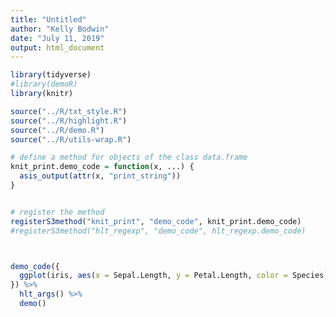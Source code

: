 ```yaml
---
title: "Untitled"
author: "Kelly Bodwin"
date: "July 11, 2019"
output: html_document
---
```




```r
library(tidyverse)
#library(demoR)
library(knitr)

source("../R/txt_style.R")
source("../R/highlight.R")
source("../R/demo.R")
source("../R/utils-wrap.R")

# define a method for objects of the class data.frame
knit_print.demo_code = function(x, ...) {
  asis_output(attr(x, "print_string"))
}


# register the method
registerS3method("knit_print", "demo_code", knit_print.demo_code)
#registerS3method("hlt_regexp", "demo_code", hlt_regexp.demo_code)



demo_code({
  ggplot(iris, aes(x = Sepal.Length, y = Petal.Length, color = Species)) + geom_point()
}) %>%
  hlt_args() %>%
  demo()
```

